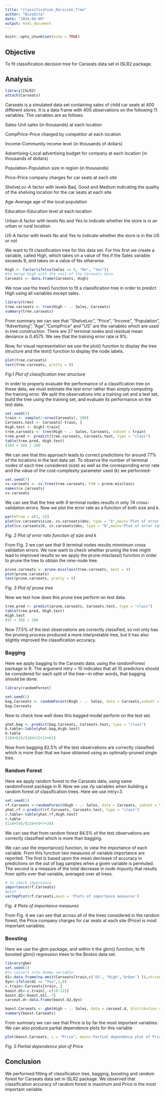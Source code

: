 ---
title: "classification_Decision_Tree"
author: "Nivedita"
date: "2024-04-09"
output: html_document
---

```{r setup, include=FALSE}
knitr::opts_chunk$set(echo = TRUE)
```

## Objective

To fit classification decision tree for Carseats data set in ISLR2 package.

## Analysis

```{r echo=TRUE}
library(ISLR2)
attach(Carseats)
```

Carseats is a simulated data set containing sales of child car seats at 400 different stores. It is a data frame with 400 observations on the following 11 variables. The variables are as follows:

Sales-Unit sales (in thousands) at each location

CompPrice-Price charged by competitor at each location

Income-Community income level (in thousands of dollars)

Advertising-Local advertising budget for company at each location (in thousands of dollars)

Population-Population size in region (in thousands)

Price-Price company charges for car seats at each site

ShelveLoc-A factor with levels Bad, Good and Medium indicating the quality of the shelving location for the car seats at each site

Age-Average age of the local population

Education-Education level at each location

Urban-A factor with levels No and Yes to indicate whether the store is in an urban or rural location

US-A factor with levels No and Yes to indicate whether the store is in the US or not


We want to fit classification tree for this data set. For this first we create a variable, called High, which takes on a value of Yes if the Sales variable exceeds 8, and takes on a value of No otherwise.

```{r echo=TRUE}
High <- factor(ifelse(Sales <= 8, "No", "Yes"))
#to merge High with the rest of the Carseats data.
Carseats <- data.frame(Carseats, High)
```

We now use the tree() function to fit a classification tree in order to predict High using all variables except sales.

```{r echo=TRUE}
library(tree)
tree.carseats <- tree(High ~ .- Sales, Carseats)
summary(tree.carseats)
```

From summary we can see that "ShelveLoc", "Price", "Income", "Population", "Advertising", "Age","CompPrice" and "US" are the variables which are used in tree construction. There are 27 terminal nodes and residual mean deviance is 0.4575. We see that the training error rate is 9%.
 
Now, for visual representation we use the plot() function to display the tree structure and the text() function to display the node labels.

```{r echo=TRUE}
plot(tree.carseats)
text(tree.carseats, pretty = 0)
```

*Fig.1 Plot of classification tree structure*

In order to properly evaluate the performance of a classification tree on these data, we must estimate the test error rather than simply computing the training error. We split the observations into a training set and a test set, build the tree using the training set, and evaluate its performance on the test data.

```{r echo=TRUE}
set.seed(2)
train <- sample(1:nrow(Carseats), 200)
Carseats.test <- Carseats[-train, ]
High.test <- High[-train]
tree.carseats <- tree(High ~ .- Sales, Carseats, subset = train)
tree.pred <- predict(tree.carseats, Carseats.test, type = "class")
table(tree.pred, High.test)
(104 + 50) / 200
```

We can see that this approach leads to correct predictions for around 77% of the locations in the test data set. To observe the number of terminal nodes of each tree considered (size) as well as the corresponding error rate and the value of the cost-complexity parameter used (k) we performed-

```{r echo=TRUE}
set.seed(7)
cv.carseats <- cv.tree(tree.carseats, FUN = prune.misclass)
names(cv.carseats)
cv.carseats
```

We can see that the tree with 9 terminal nodes results in only 74 cross-validation errors. Now we plot the error rate as a function of both size and k.

```{r echo=TRUE}
par(mfrow = c(1, 2))
plot(cv.carseats$size, cv.carseats$dev, type = "b",main='Plot of error rate function of size' )
plot(cv.carseats$k, cv.carseats$dev, type = "b",main='Plot of error rate function of k')
```

*Fig. 2 Plot of error rate function of size and k*

From Fig. 2 we can see that 9 terminal nodes results minnimum cross validation errors.
We now want to check whether pruning the tree might lead to improved
 results so we apply the prune.misclass() function in order to prune the tree to obtain the nine-node tree.

```{r echo=TRUE}
prune.carseats <- prune.misclass(tree.carseats, best = 9)
plot(prune.carseats)
text(prune.carseats, pretty = 0)
```

*Fig. 3 Plot of prune tree*

Now we test how does this prune tree perform on test data.

```{r echo=TRUE}
tree.pred <- predict(prune.carseats, Carseats.test, type = "class")
table(tree.pred, High.test)
High.test
(97 + 58) / 200
```

Now 77.5% of the test observations are correctly classified, so not only has the pruning process produced a more interpretable tree, but it has also slightly improved the classification accuracy.

### Bagging

Here we apply bagging to the Carseats data, using the randomForest package in R. The argument mtry = 10 indicates that all 10 predictors should be considered for each split of the tree—in other words, that bagging should be done.

```{r include=FALSE}
library(randomForest)
```
```{r echo=TRUE}
set.seed(1)
bag.Carseats <- randomForest(High ~ .- Sales, data = Carseats,subset = train, mtry = 10, importance = TRUE)
bag.Carseats
```

Now to check how well does this bagged model perform on the test set.

```{r echo=TRUE}
yhat.bag <- predict(bag.Carseats, Carseats.test, type = "class")
b.table<-table(yhat.bag,High.test)
b.table
(104+61)/(104+22+13+61)
```
Now from bagging 82.5% of the test observations are correctly classified which is more than that we have obtained using an optimally-pruned single tree.

### Random Forest

Here we apply random forest to the Carseats data, using same randomForest package in R. Now we use √p variables when building a random forest of classification trees. Here we use mtry=3.

```{r echo=TRUE}
set.seed(1)
rf.Carseats <-randomForest(High ~ .- Sales, data = Carseats, subset = train, mtry = 3, importance = TRUE)
yhat.rf <-predict(rf.Carseats, Carseats.test, type = "class")
r.table<-table(yhat.rf,High.test)
r.table
(110+59)/(110+59+7+24)
```
We can see that from random forest 84.5% of the test observations are correctly classified which is more than bagging.


We can use the importance() function, to view the importance of each variable. From this function two measures of variable importance are reported. The first is based upon the mean decrease of accuracy in predictions on the out of bag samples when a given variable is permuted. The second is a measure of the total decrease in node impurity that results from splits over that variable, averaged over all trees.

```{r echo=TRUE}
# to check importance
importance(rf.Carseats)
#plot
varImpPlot(rf.Carseats,main = 'Plots of importance measures')
```

*Fig. 4 Plots of importance measures*

From Fig. 4 we can see that across all of the trees considered in the random forest, the Price company charges for car seats at each site (Price) is most important variables.

### Boosting

Here we use the gbm package, and within it the gbm() function, to fit boosted gbm() regression trees to the Boston data set.

```{r echo=TRUE}
library(gbm)
set.seed(1)
#to convert into dummy variable
d1<-data.frame(na.omit(Carseats[train,c('US', "High",'Urban') ]),stringsAsFactors=FALSE)
dyn<-ifelse(d1 == "Yes",1,0)
c.train<-Carseats[train, ]
boost.d1<-c.train[,-c(10:12)]
boost.d2<-boost.d1[,-7]
carseat.d<-data.frame(boost.d2,dyn)

boost.Carseats <- gbm(High ~ .- Sales, data = carseat.d, distribution = "bernoulli", n.trees = 5000, interaction.depth = 4)
summary(boost.Carseats)

```

From summary we can see that Price is by far the most important variables. We can also produce partial dependence plots for this variable

```{r echo=TRUE}
plot(boost.Carseats, i = "Price", main='Partial dependence plot of Price')
```

*Fig. 5 Partial dependence plot of Price*


## Conclusion


We performed fitting of classification tree, bagging, boosting and random forest for Carseats data set in ISLR2 package. We observed that classification accuracy of random forest is maximum and Price is the most important variable.

 